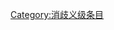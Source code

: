 {{catmore1|[[Wikipedia:机器人学专题|Wikipedia:机器人学专题]]}}
{{Articles by Quality|topic=机器人学|project=机器人学|format=toc}}
{{emptycat}}

[[Category:消歧义级条目|Category:消歧义级条目]]